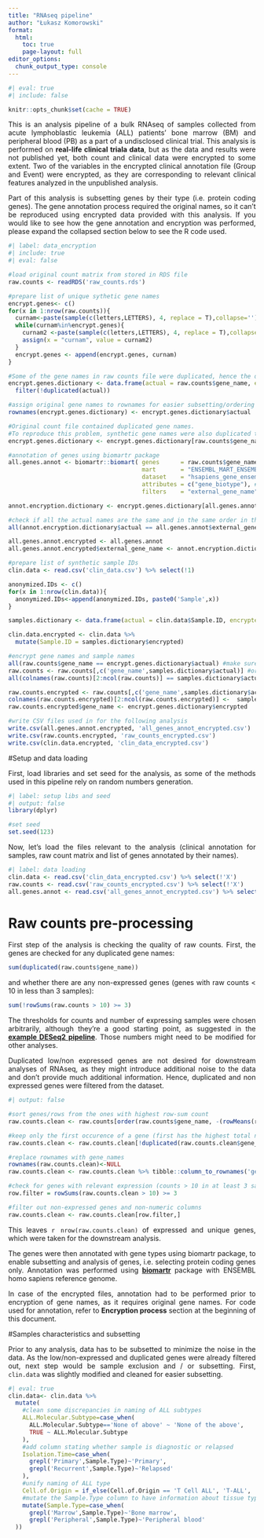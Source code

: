 ```yaml
---
title: "RNAseq pipeline"
author: "Łukasz Komorowski"
format: 
  html:
    toc: true
    page-layout: full
editor_options: 
  chunk_output_type: console
---
```


```{=html}
<style>
body {
text-align: justify}
</style>
```
```r
#| eval: true
#| include: false

knitr::opts_chunk$set(cache = TRUE)
```

This is an analysis pipeline of a bulk RNAseq of samples collected from acute lymphoblastic leukemia (ALL) patients' bone marrow (BM) and peripheral blood (PB) as a part of a undisclosed clinical trial. This analysis is performed on **real-life clinical triala data**, but as the data and results were not published yet, both count and clinical data were encrypted to some extent. Two of the variables in the encrypted clinical annotation file (Group and Event) were encrypted, as they are corresponding to relevant clinical features analyzed in the unpublished analysis.

::: callout-note
Part of this analysis is subsetting genes by their type (i.e. protein coding genes). The gene annotation process required the original names, so it can't be reproduced using encrypted data provided with this analysis. If you would like to see how the gene annotation and encryption was performed, please expand the collapsed section below to see the R code used.
:::

::: {.callout-tip title="Encryption process" collapse="true"}
```r
#| label: data_encryption
#| include: true
#| eval: false

#load original count matrix from stored in RDS file
raw.counts <- readRDS('raw_counts.rds')

#prepare list of unique sythetic gene names
encrypt.genes<- c()
for(x in 1:nrow(raw.counts)){
  curnam<-paste(sample(c(letters,LETTERS), 4, replace = T),collapse='')
  while(curnam%in%encrypt.genes){
    curnam2 <-paste(sample(c(letters,LETTERS), 4, replace = T),collapse='')
    assign(x = "curnam", value = curnam2)
  }
  encrypt.genes <- append(encrypt.genes, curnam)
}

#Some of the gene names in raw counts file were duplicated, hence the duplicated original names were excluded
encrypt.genes.dictionary <- data.frame(actual = raw.counts$gene_name, encrypted = encrypt.genes) %>%
  filter(!duplicated(actual))

#assign original gene names to rownames for easier subsetting/ordering
rownames(encrypt.genes.dictionary) <- encrypt.genes.dictionary$actual

#Original count file contained duplicated gene names. 
#To reproduce this problem, synthetic gene names were also duplicated to correspond to original duplication pattern
encrypt.genes.dictionary <- encrypt.genes.dictionary[raw.counts$gene_name,]

#annotation of genes using biomartr package
all.genes.annot <- biomartr::biomart( genes      = raw.counts$gene_name, # genes were retrieved using biomartr::getGenome()
                                      mart       = "ENSEMBL_MART_ENSEMBL", # marts were selected with biomartr::getMarts()
                                      dataset    = "hsapiens_gene_ensembl", # datasets were selected with biomartr::getDatasets()
                                      attributes = c("gene_biotype"), # attributes were selected with biomartr::getAttributes()
                                      filters    = "external_gene_name") # specify what ID type was stored in the fasta file retrieved with biomartr::getGenome()

annot.encryption.dictionary <- encrypt.genes.dictionary[all.genes.annot$external_gene_name,]

#check if all the actual names are the same and in the same order in the encryption data frame and target data frame
all(annot.encryption.dictionary$actual == all.genes.annot$external_gene_name)

all.genes.annot.encrypted <- all.genes.annot
all.genes.annot.encrypted$external_gene_name <- annot.encryption.dictionary$encrypted

#prepare list of synthetic sample IDs
clin.data <- read.csv('clin_data.csv') %>% select(!1)

anonymized.IDs <- c()
for(x in 1:nrow(clin.data)){
  anonymized.IDs<-append(anonymized.IDs, paste0('Sample',x))
}

samples.dictionary <- data.frame(actual = clin.data$Sample.ID, encrypted = anonymized.IDs)

clin.data.encrypted <- clin.data %>% 
  mutate(Sample.ID = samples.dictionary$encrypted)

#encrypt gene names and sample names
all(raw.counts$gene_name == encrypt.genes.dictionary$actual) #make sure gene names are in the same order
raw.counts <- raw.counts[,c('gene_name',samples.dictionary$actual)] #order the count data to match the sample IDs order
all(colnames(raw.counts)[2:ncol(raw.counts)] == samples.dictionary$actual) #make sure sample names are in the same order

raw.counts.encrypted <- raw.counts[,c('gene_name',samples.dictionary$actual)]
colnames(raw.counts.encrypted)[2:ncol(raw.counts.encrypted)] <-  samples.dictionary$encrypted
raw.counts.encrypted$gene_name <- encrypt.genes.dictionary$encrypted

#write CSV files used in for the following analysis
write.csv(all.genes.annot.encrypted, 'all_genes_annot_encrypted.csv')
write.csv(raw.counts.encrypted, 'raw_counts_encrypted.csv')
write.csv(clin.data.encrypted, 'clin_data_encrypted.csv')
```
:::

#Setup and data loading

First, load libraries and set seed for the analysis, as some of the methods used in this pipeline rely on random numbers generation.

```r
#| label: setup libs and seed
#| output: false
library(dplyr)

#set seed
set.seed(123)
```

Now, let's load the files relevant to the analysis (clinical annotation for samples, raw count matrix and list of genes annotated by their names).

```r
#| label: data loading
clin.data <- read.csv('clin_data_encrypted.csv') %>% select(!'X')
raw.counts <- read.csv('raw_counts_encrypted.csv') %>% select(!'X')
all.genes.annot <- read.csv('all_genes_annot_encrypted.csv') %>% select(!'X')
```

# Raw counts pre-processing

First step of the analysis is checking the quality of raw counts. First, the genes are checked for any duplicated gene names:

```r
sum(duplicated(raw.counts$gene_name))
```

and whether there are any non-expressed genes (genes with raw counts \< 10 in less than 3 samples):

```r
sum(!rowSums(raw.counts > 10) >= 3)
```

::: callout-note
The thresholds for counts and number of expressing samples were chosen arbitrarily, although they're a good starting point, as suggested in the [**example DESeq2 pipeline**](https://www.bioconductor.org/packages/release/bioc/vignettes/DESeq2/inst/doc/DESeq2.html#pre-filtering). Those numbers might need to be modified for other analyses.
:::

Duplicated low/non expressed genes are not desired for downstream analyses of RNAseq, as they might introduce additional noise to the data and don't provide much additional information. Hence, duplicated and non expressed genes were filtered from the dataset.

```r
#| output: false

#sort genes/rows from the ones with highest row-sum count
raw.counts.clean <- raw.counts[order(raw.counts$gene_name, -(rowMeans(raw.counts[,2:length(colnames(raw.counts))])) ), ]

#keep only the first occurence of a gene (first has the highest total number of counts)
raw.counts.clean <- raw.counts.clean[!duplicated(raw.counts.clean$gene_name),]

#replace rownames with gene_names
rownames(raw.counts.clean)<-NULL
raw.counts.clean <- raw.counts.clean %>% tibble::column_to_rownames('gene_name')

#check for genes with relevant expression (counts > 10 in at least 3 samples, as recommended by DESeq2 pipeline for bulk RNAseq)
row.filter = rowSums(raw.counts.clean > 10) >= 3

#filter out non-expressed genes and non-numeric columns
raw.counts.clean <- raw.counts.clean[row.filter,]
```

This leaves `r nrow(raw.counts.clean)` of expressed and unique genes, which were taken for the downstream analysis.

The genes were then annotated with gene types using biomartr package, to enable subsetting and analysis of genes, i.e. selecting protein coding genes only. Annotation was performed using [**biomartr**](https://cran.r-project.org/web/packages/biomartr/index.html) package with ENSEMBL homo sapiens reference genome.

::: callout-caution
In case of the encrypted files, annotation had to be performed prior to encryption of gene names, as it requires original gene names. For code used for annotation, refer to **Encryption process** section at the beginning of this document.
:::

#Samples characteristics and subsetting

Prior to any analysis, data has to be subsetted to minimize the noise in the data. As the low/non-expressed and duplicated genes were already filtered out, next step would be sample exclusion and / or subsetting. First, `clin.data` was slightly modified and cleaned for easier subsetting.

```r
#| eval: true
clin.data<- clin.data %>%
  mutate(
    #clean some discrepancies in naming of ALL subtypes
    ALL.Molecular.Subtype=case_when(
      ALL.Molecular.Subtype=='None of above' ~ 'None of the above',
      TRUE ~ ALL.Molecular.Subtype
    ),
    #add column stating whether sample is diagnostic or relapsed
    Isolation.Time=case_when(
      grepl('Primary',Sample.Type)~'Primary',
      grepl('Recurrent',Sample.Type)~'Relapsed'
    ),
    #unify naming of ALL type
    Cell.of.Origin = if_else(Cell.of.Origin == 'T Cell ALL', 'T-ALL', 'B-ALL')) %>% 
    #mutate the Sample.Type column to have information about tissue type only
    mutate(Sample.Type=case_when(
      grepl('Marrow',Sample.Type)~'Bone marrow',
      grepl('Peripheral',Sample.Type)~'Peripheral blood'
  ))
```

